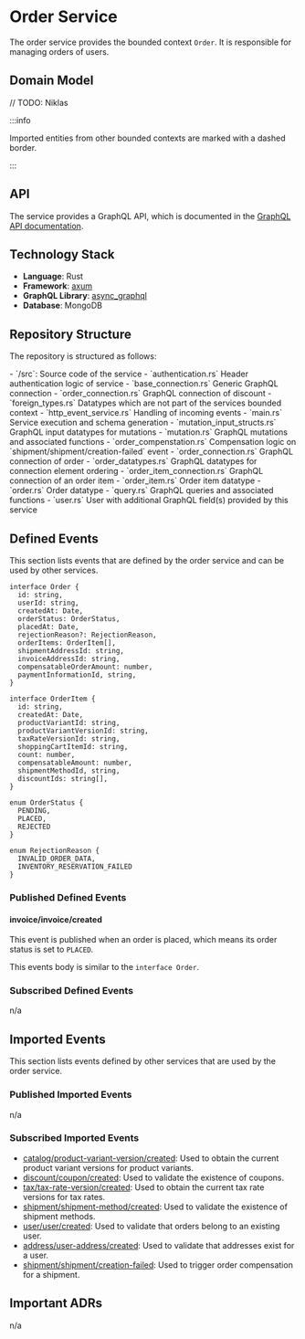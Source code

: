 
# Order Service

The order service provides the bounded context `Order`.
It is responsible for managing orders of users.

## Domain Model

// TODO: Niklas
<CustomImage path="/renderedDiagrams/orderDomainModel" width="1365" height="131" />

:::info

Imported entities from other bounded contexts are marked with a dashed border.

:::

## API

The service provides a GraphQL API, which is documented in the [GraphQL API documentation](/docs/graphql/order).

## Technology Stack

- **Language**: Rust
- **Framework**: [axum](https://docs.rs/axum/latest/axum/)
- **GraphQL Library**: [async_graphql](https://docs.rs/async-graphql/latest/async_graphql/)
- **Database**: MongoDB

## Repository Structure

The repository is structured as follows:

<div className="repository-structure">
- `/src`: Source code of the service
  - `authentication.rs` Header authentication logic of service
  - `base_connection.rs` Generic GraphQL connection
  - `order_connection.rs` GraphQL connection of discount
  - `foreign_types.rs` Datatypes which are not part of the services bounded context
  - `http_event_service.rs` Handling of incoming events
  - `main.rs` Service execution and schema generation
  - `mutation_input_structs.rs` GraphQL input datatypes for mutations
  - `mutation.rs` GraphQL mutations and associated functions
  - `order_compenstation.rs` Compensation logic on `shipment/shipment/creation-failed` event
  - `order_connection.rs` GraphQL connection of order
  - `order_datatypes.rs` GraphQL datatypes for connection element ordering
  - `order_item_connection.rs` GraphQL connection of an order item
  - `order_item.rs` Order item datatype
  - `order.rs` Order datatype
  - `query.rs` GraphQL queries and associated functions
  - `user.rs` User with additional GraphQL field(s) provided by this service
</div>

## Defined Events

This section lists events that are defined by the order service and can be used by other services.

```tsx
interface Order {
  id: string,
  userId: string,
  createdAt: Date,
  orderStatus: OrderStatus,
  placedAt: Date,
  rejectionReason?: RejectionReason,
  orderItems: OrderItem[],
  shipmentAddressId: string,
  invoiceAddressId: string,
  compensatableOrderAmount: number,
  paymentInformationId, string,
}

interface OrderItem {
  id: string,
  createdAt: Date,
  productVariantId: string,
  productVariantVersionId: string,
  taxRateVersionId: string,
  shoppingCartItemId: string,
  count: number,
  compensatableAmount: number,
  shipmentMethodId, string,
  discountIds: string[],
}

enum OrderStatus {
  PENDING,
  PLACED,
  REJECTED
}

enum RejectionReason {
  INVALID_ORDER_DATA,
  INVENTORY_RESERVATION_FAILED
}
```

### Published Defined Events

#### invoice/invoice/created

This event is published when an order is placed, which means its order status is set to `PLACED`.

This events body is similar to the `interface Order`.

### Subscribed Defined Events

n/a

## Imported Events

This section lists events defined by other services that are used by the order service.

### Published Imported Events

n/a

### Subscribed Imported Events

- [catalog/product-variant-version/created](/docs/docs/dev-manuals/services/catalog#catalogproduct-variant-versioncreated): Used to obtain the current product variant versions for product variants.
- [discount/coupon/created](/docs/docs/dev-manuals/services/discount#discountcouponcreated): Used to validate the existence of coupons.
- [tax/tax-rate-version/created](/docs/docs/dev-manuals/services/tax#taxtax-rate-versioncreated): Used to obtain the current tax rate versions for tax rates.
- [shipment/shipment-method/created](/docs/docs/dev-manuals/services/tax#shipmentshipment-methodcreated): Used to validate the existence of shipment methods.
- [user/user/created](/docs/docs/dev-manuals/services/user#userusercreated): Used to validate that orders belong to an existing user.
- [address/user-address/created](/docs/docs/dev-manuals/services/address#addressuser-addresscreated): Used to validate that addresses exist for a user.
- [shipment/shipment/creation-failed](/docs/docs/dev-manuals/services/shipment#shipmentshipmentcreation-failed): Used to trigger order compensation for a shipment.

## Important ADRs

n/a

